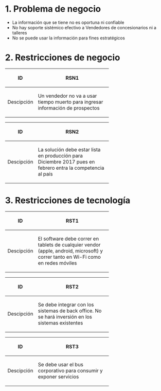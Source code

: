 =1. Problema de negocio =

* La información que se tiene no es oportuna ni confiable
* No hay soporte sistémico efectivo a Vendedores de concesionarios ni a talleres
* No se puede usar la información para fines estratégicos


=2. Restricciones de negocio =

{| 
!width="50"|ID
!width="225"|RSN1
|-
| Descipción
| Un vendedor no va a usar tiempo muerto para ingresar información de prospectos 
|}

{| 
!width="50"|ID
!width="225"|RSN2
|-
| Descipción
| La solución debe estar lista en producción para Diciembre 2017 pues en febrero entra la competencia al país
|}



=3. Restricciones de tecnología=

{| 
!width="50"|ID
!width="225"|RST1
|-
| Descipción
| El software debe correr en tablets de cualquier vendor (apple, android, microsoft) y correr tanto en Wi-Fi como en redes móviles
|}

{| 
!width="50"|ID
!width="225"|RST2
|-
| Descipción
| Se debe integrar con los sistemas de back office. No se hará inversión en los sistemas existentes
|}

{| 
!width="50"|ID
!width="225"|RST3
|-
| Descipción
| Se debe usar el bus corporativo para consumir y exponer servicios
|}